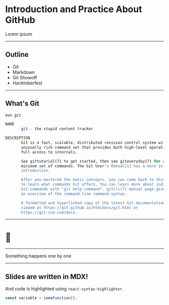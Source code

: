 <SlidePage>

<Cover>

# Introduction and Practice About GitHub

Lorem ipsum

</Cover>

---

## Outline

- Git
- Markdown
- Git Showoff
- Hacktoberfest

---

## What's Git

```sh
man git

NAME
       git - the stupid content tracker

DESCRIPTION
       Git is a fast, scalable, distributed revision control system with an
       unusually rich command set that provides both high-level operations and
       full access to internals.

       See gittutorial(7) to get started, then see giteveryday(7) for a useful
       minimum set of commands. The Git User's Manual[1] has a more in-depth
       introduction.

       After you mastered the basic concepts, you can come back to this page
       to learn what commands Git offers. You can learn more about individual
       Git commands with "git help command". gitcli(7) manual page gives you
       an overview of the command-line command syntax.

       A formatted and hyperlinked copy of the latest Git documentation can be
       viewed at https://git.github.io/htmldocs/git.html or
       https://git-scm.com/docs.
```

---

# 🤫

---

<Steps>
  <Step>Something</Step>
  <Step>happens</Step>
  <Step>one</Step>
  <Step>by</Step>
  <Step>one</Step>
</Steps>

---

## Slides are written in MDX!

And code is highlighted using `react-syntax-highlighter`.

```js
const variable = someFunction();
```

</SlidePage>

